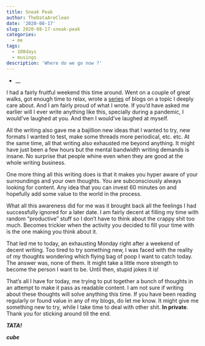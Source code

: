 ```yaml
---
title: Sneak Peak
author: TheDataAreClean
date: '2020-08-17'
slug: 2020-08-17-sneak-peak
categories:
  - me
tags:
  - 100days
  - musings
description: 'Where do we go now ?'
---
```


* __

I had a fairly fruitful weekend this time around. Went on a couple of great walks, got enough time to relax, wrote a [series](https://thedataareclean.com/tags/abitw/){target="_blank"}  of blogs on a topic I deeply care about. And I am fairly proud of what I wrote. If you'd have asked me earlier will I ever write anything like this, specially during a pandemic, I would've laughed at you. And then I would've laughed at myself.

All the writing also gave me a bajillion new ideas that I wanted to try, new formats I wanted to test, make some threads more periodical, etc. etc. At the same time, all that writing also exhausted me beyond anything. It might have just been a few hours but the mental bandwidth writing demands is insane. No surprise that people whine even when they are good at the whole writing business. 

One more thing all this writing does is that it makes you hyper aware of your surroundings and your own thoughts. You are subconsciously always looking for content. Any idea that you can invest 60 minutes on and hopefully add some value to the world in the process.

What all this awareness did for me was it brought back all the feelings I had successfully ignored for a later date. I am fairly decent at filling my time with random "productive" stuff so I don't have to think about the crappy shit too much. Becomes trickier when the activity you decided to fill your time with is the one making you think about it.

That led me to today, an exhausting Monday right after a weekend of decent writing. Too tired to try something new, I was faced with the reality of my thoughts wondering which flying bag of poop I want to catch today. The answer was, none of them. It might take a little more strength to become the person I want to be. Until then, stupid jokes it is!

That's all I have for today, me trying to put together a bunch of thoughts in an attempt to make it pass as readable content. I am not sure if writing about these thoughts will solve anything this time. If you have been reading regularly or found value in any of my blogs, do let me know. It might give me something new to try, while I take time to deal with other shit. **In private**. Thank you for sticking around till the end.

**_TATA!_**

**_cube_**
